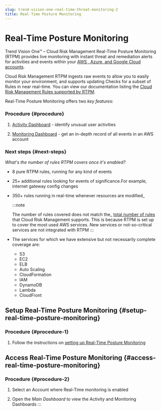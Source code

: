 ```yaml
---
slug: trend-vision-one-real-time-threat-monitoring-2
title: Real-Time Posture Monitoring
---
```

# Real-Time Posture Monitoring

Trend Vision One™ – Cloud Risk Management Real-Time Posture Monitoring (RTPM) provides live monitoring with instant threat and remediation alerts for activities and events within your [AWS , Azure, and Google Cloud accounts](https://docs.trendmicro.com/en-us/documentation/article/trend-vision-one-real-time-threat-mon).

Cloud Risk Management RTPM ingests raw events to allow you to easily monitor your environment, and supports updating Checks for a subset of Rules in near real-time. You can view our documentation listing the [Cloud Risk Management Rules supported by RTPM](https://docs.trendmicro.com/en-us/documentation/article/trend-micro-cloud-one-conformity-rules).

Real-Time Posture Monitoring offers two *key features*:

### Procedure {#procedure}

1.  [Activity Dashboard](activity-dashboard.mdx) - identify unusual user activities

2.  [Monitoring Dashboard](monitoring-dashboard.mdx) - get an in-depth record of all events in an AWS account

### Next steps {#next-steps}

*What's the number of rules RTPM covers once it's enabled?*

- 8 pure RTPM rules, running for any kind of events
- 25+ additional rules looking for events of significance.For example, internet gateway config changes
- 350+ rules running in real-time whenever resources are modified\_

  :::note

  The number of rules covered does not match the\_ [total number of rules](introduction-rules.mdx) that Cloud Risk Management supports. This is because RTPM is set up to cover the most used AWS services. New services or not-so-critical services are not integrated with RTPM
  :::
- The services for which we have extensive but not necessarily complete coverage are:
  - S3
  - EC2
  - ELB
  - Auto Scaling
  - CloudFormation
  - IAM
  - DynamoDB
  - Lambda
  - CloudFront

## Setup Real-Time Posture Monitoring {#setup-real-time-posture-monitoring}

### Procedure {#procedure-1}

1.  Follow the instructions on [setting up Real-Time Posture Monitoring](realtime-threat-monitor.mdx)

## Access Real-Time Posture Monitoring {#access-real-time-posture-monitoring}

### Procedure {#procedure-2}

1.  Select an Account where Real-Time monitoring is enabled

2.  Open the *Main Dashboard* to view the Activity and Monitoring Dashboards
:::
